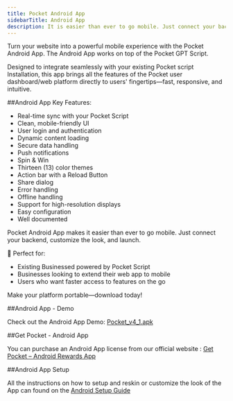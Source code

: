 ```yaml
---
title: Pocket Android App
sidebarTitle: Android App
description: It is easier than ever to go mobile. Just connect your backend, customize the look, and launch.
---
```


Turn your website into a powerful mobile experience with the Pocket Android App. The Android App works on top of the Pocket GPT Script.

Designed to integrate seamlessly with your existing Pocket script Installation, this app brings all the features of the Pocket user dashboard/web platform directly to users' fingertips—fast, responsive, and intuitive.

##Android App Key Features:
- Real-time sync with your Pocket Script  
- Clean, mobile-friendly UI  
- User login and authentication  
- Dynamic content loading  
- Secure data handling  
- Push notifications
- Spin & Win
- Thirteen (13) color themes
- Action bar with a Reload Button
- Share dialog
- Error handling
- Offline handling
- Support for high-resolution displays
- Easy configuration
- Well documented

Pocket Android App makes it easier than ever to go mobile. Just connect your backend, customize the look, and launch.

🚀 Perfect for:  
- Existing Businessed powered by Pocket Script
- Businesses looking to extend their web app to mobile  
- Users who want faster access to features on the go  

Make your platform portable—download today!

##Android App - Demo

Check out the Android App Demo: [Pocket_v4_1.apk](https://pocket.droidoxy.com/Pocket_v4_1.apk)

##Get Pocket - Android App 

You can purchase an Android App license from our official website : [Get Pocket – Android Rewards App](https://www.droidoxy.com/item/android-rewards-app-pocket/)

##Android App Setup

All the instructions on how to setup and reskin or customize the look of the App can found on the [Android Setup Guide](https://docs.droidoxy.com/android/introduction)
